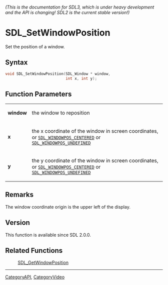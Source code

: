====== (This is the documentation for SDL3, which is under heavy development and the API is changing! SDL2 is the current stable version!) ======
= SDL_SetWindowPosition =

Set the position of a window.

== Syntax ==

<syntaxhighlight lang='c'>
void SDL_SetWindowPosition(SDL_Window * window,
                           int x, int y);
</syntaxhighlight>

== Function Parameters ==

{|
|'''window'''
|the window to reposition
|-
|'''x'''
|the x coordinate of the window in screen coordinates, or <code>[[SDL_WINDOWPOS_CENTERED]]</code> or <code>[[SDL_WINDOWPOS_UNDEFINED]]</code>
|-
|'''y'''
|the y coordinate of the window in screen coordinates, or <code>[[SDL_WINDOWPOS_CENTERED]]</code> or <code>[[SDL_WINDOWPOS_UNDEFINED]]</code>
|}

== Remarks ==

The window coordinate origin is the upper left of the display.

== Version ==

This function is available since SDL 2.0.0.

== Related Functions ==

:[[SDL_GetWindowPosition]]

----
[[CategoryAPI]], [[CategoryVideo]]


